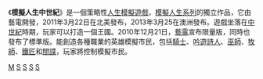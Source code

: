 {{unreferenced|time=2013-08-11T02:01:53+00:00}}
{{noteTA
|G1=Games
|G2=Sim
}}
{{Infobox video game
| title     =
| image = File:The Sims Medieval.jpg
| caption    = 歐洲版封面
| developer   = [[Maxis|The Sims Studio]] 
| publisher   = [[藝電|藝電]]
| distributor  =
| designer    =
| engine     =
| series     = [[模擬人生|模擬人生]]
| composer    = [[John_Debney|John Debney]]
| released    = {{vgrelease|NA|March 22, 2011|AU|March 25, 2011|EU|March 24, 2011}}
| genre     = [[冒險遊戲|冒險]]、[[人生模擬遊戲|人生模擬]]
| modes     = [[單人遊戲|單人遊戲]]
| platforms   = [[Microsoft_Windows|Microsoft Windows]], [[Mac_OS_X|Mac OS X]], [[Apple_iOS|iOS]], [[Windows_Phone|Windows Phone]]
}}
《'''模擬人生中世紀'''》是一個策略性[[人生模擬遊戲|人生模擬遊戲]]，[[模擬人生系列|模擬人生系列]]的獨立作品，它由藝電開發，2011年3月22日在北美發布，2013年3月25在澳洲發布。遊戲坐落在[[中世紀|中世紀]]時期，玩家可以打造一個王國。2010年12月21日，[[藝電|藝電]]宣布限量版，同時也發布了標準版。能創造各種職業的英雄模擬市民，包括[[騎士|騎士]]、[[吟遊詩人|吟遊詩人]]、[[巫師|巫師]]、[[牧師|牧師]]、[[鐵匠|鐵匠]]和[[間諜|間諜]]，玩家將控制模擬市民。

{{模拟人生}}
{{模拟系列}}

[[Category:模拟人生系列|M]]
[[Category:2011年电子游戏|S]]
[[Category:MacOS遊戲|S]]
[[Category:Windows游戏|S]]
[[Category:模拟游戏|S]]